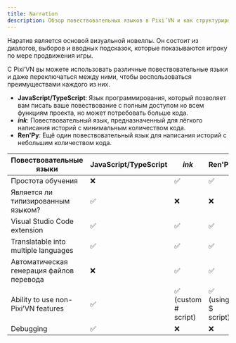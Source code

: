 ```yaml
---
title: Narration
description: Обзор повествовательных языков в Pixi’VN и как структурировать интерактивные истории, используя диалоги, выборы и вводные подсказки.
---
```


Наратив является основой визуальной новеллы. Он состоит из <DynamicLink href="/start/dialogue">диалогов</DynamicLink>, <DynamicLink href="/start/choices">выборов</DynamicLink> и <DynamicLink href="/start/input">вводных подсказок</DynamicLink>, которые показываются игроку по мере продвижения игры.

С Pixi’VN вы можете использовать различные повествовательные языки и даже переключаться между ними, чтобы воспользоваться преимуществами каждого из них.

- **JavaScript/TypeScript**: Язык программирования, который позволяет вам писать ваше повествование с полным доступом ко всем функциям проекта, но может потребовать больше кода.
- **<DynamicLink href="/ink">_ink_</DynamicLink>**: Повествовательный язык, предназначенный для лёгкого написания историй с минимальным количеством кода.
- **<DynamicLink href="/renpy">Ren'Py</DynamicLink>**: Ещё один повествовательный язык для написания историй с небольшим количеством кода.

| Повествовательные языки                  | JavaScript/TypeScript | _ink_                                                               | Ren'Py             |
| ---------------------------------------- | --------------------- | ------------------------------------------------------------------- | ------------------ |
| Простота обучения                        | ❌                     | ✅                                                                   | ✅                  |
| Является ли типизированным языком?       | ✅                     | ❌                                                                   | ❌                  |
| Visual Studio Code extension             | ✅                     | ✅                                                                   | ✅                  |
| Translatable into multiple languages     | ✅                     | ✅                                                                   | ✅                  |
| Автоматическая генерация файлов перевода | ❌                     | ✅                                                                   | ✅                  |
| Ability to use non-Pixi’VN features      | ✅                     | ✅  (<DynamicLink href="/ink/hashtag">custom # script</DynamicLink>) | ✅ (using $ script) |
| Debugging                                | ✅                     | ❌                                                                   | ❌                  |
